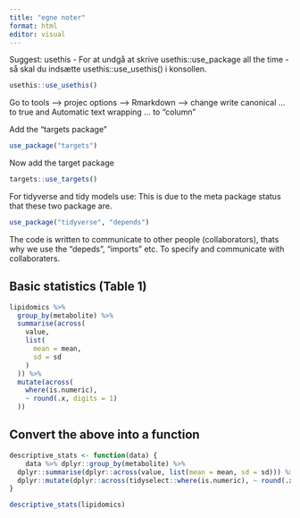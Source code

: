 ```yaml
---
title: "egne noter"
format: html
editor: visual
---
```


Suggest: usethis - For at undgå at skrive usethis::use_package all the
time - så skal du indsætte usethis::use_usethis() i konsollen.

```r
usethis::use_usethis()
```

Go to tools –\> projec options –\> Rmarkdown –\> change write canonical
... to true and Automatic text wrapping ... to "column"

Add the "targets package"

```r
use_package("targets")
```

Now add the target package

```r
targets::use_targets()
```

For tidyverse and tidy models use: This is due to the meta package
status that these two package are.

```r
use_package("tidyverse", "depends")
```

The code is written to communicate to other people (collaborators),
thats why we use the "depeds", "imports" etc. To specify and communicate
with collaboraters.

## Basic statistics (Table 1)

```r
lipidomics %>%
  group_by(metabolite) %>%
  summarise(across(
    value,
    list(
      mean = mean,
      sd = sd
    )
  )) %>%
  mutate(across(
    where(is.numeric),
    ~ round(.x, digits = 1)
  ))
```

## Convert the above into a function

```r
descriptive_stats <- function(data) {
    data %>% dplyr::group_by(metabolite) %>% 
  dplyr::summarise(dplyr::across(value, list(mean = mean, sd = sd))) %>% 
  dplyr::mutate(dplyr::across(tidyselect::where(is.numeric), ~ round(.x, digits = 1)))
}

descriptive_stats(lipidomics)
```
